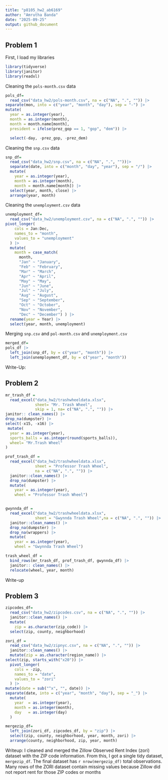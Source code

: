 ```yaml
---
title: "p8105_hw2_ab6169"
author: "Amrutha Banda"
date: "2025-09-25"
output: github_document
---
```


## Problem 1

First, I load my libraries
```r
library(tidyverse)
library(janitor) 
library(readxl)
```

Cleaning the `pols-month.csv` data
```r
pols_df= 
  read_csv("data_hw2/pols-month.csv", na = c("NA", ".", "")) |>
separate(mon, into = c("year", "month", "day"), sep = "-") |>
mutate(
  year = as.integer(year),
  month = as.integer(month),
  month = month.name[month],
  president = ifelse(prez_gop == 1, "gop", "dem")) |>

  select(-day, -prez_gop, -prez_dem)
```


Cleaning the `snp.csv` data

```r
snp_df= 
  read_csv("data_hw2/snp.csv", na = c("NA", ".", ""))|>
  separate(date, into = c("month", "day", "year"), sep = "/") |>
  mutate(
    year = as.integer(year),
    month = as.integer(month),
    month = month.name[month]) |>
  select(year, month, close) |>
  arrange(year, month)
```

Cleaning the `unemployment.csv` data



```r
unemployment_df= 
  read_csv("data_hw2/unemployment.csv", na = c("NA", ".", "")) |>
pivot_longer(
    cols = Jan:Dec,      
    names_to = "month",
    values_to = "unemployment"
  ) |>
  mutate(
    month = case_match(
      month,
      "Jan" ~ "January",
      "Feb" ~ "February",
      "Mar" ~ "March",
      "Apr" ~ "April",
      "May" ~ "May",
      "Jun" ~ "June",
      "Jul" ~ "July",
      "Aug" ~ "August",
      "Sep" ~ "September",
      "Oct" ~ "October",
      "Nov" ~ "November",
      "Dec" ~ "December") ) |> 
  rename(year = Year) |>
  select(year, month, unemployment)
```

Merging `snp.csv` and `pol-month.csv` and `unemployment.csv`
```r
merged_df= 
pols_df |>
  left_join(snp_df, by = c("year", "month")) |>
  left_join(unemployment_df, by = c("year", "month"))
```

Write-Up: 

## Problem 2 

```r
mr_trash_df =
  read_excel("data_hw2/trashwheeldata.xlsx", 
             sheet= "Mr. Trash Wheel",
             skip = 1, na= c("NA", ".", "")) |> 
janitor:: clean_names() |> 
drop_na(dumpster) |> 
select(-x15, -x16) |>
 mutate(
  year = as.integer(year),
  sports_balls = as.integer(round(sports_balls)),
  wheel= "Mr.Trash Wheel"
)

prof_trash_df =
  read_excel("data_hw2/trashwheeldata.xlsx",
             sheet = "Professor Trash Wheel",
             na = c("NA", ".", "")) |>
  janitor::clean_names() |>
  drop_na(dumpster) |> 
  mutate(
    year = as.integer(year),
    wheel = "Professor Trash Wheel") 


gwynnda_df =
  read_excel("data_hw2/trashwheeldata.xlsx",
             sheet = "Gwynnda Trash Wheel",na = c("NA", ".", "")) |>
  janitor::clean_names() |>
  drop_na(dumpster) |> 
  drop_na(wrappers) |> 
  mutate(
    year = as.integer(year),
    wheel = "Gwynnda Trash Wheel") 

trash_wheel_df =
  bind_rows(mr_trash_df, prof_trash_df, gwynnda_df) |>
  janitor:: clean_names() |>
  relocate(wheel, year, month)

```

Write-up 

## Problem 3 

```r
zipcodes_df= 
  read_csv("data_hw2/zipcodes.csv", na = c("NA", ".", "")) |>
  janitor::clean_names() |>
  mutate(
    zip = as.character(zip_code)) |>
  select(zip, county, neighborhood)

zori_df = 
  read_csv("data_hw2/zipnyc.csv", na = c("NA", ".", "")) |> 
  janitor::clean_names() |> 
  mutate(zip = as.character(region_name)) |> 
select(zip, starts_with("x20")) |>       
  pivot_longer(
    cols = -zip,
    names_to = "date",
    values_to = "zori"
  ) |> 
mutate(date = sub("^x", "", date)) |>  
separate(date, into = c("year", "month", "day"), sep = "_") |>
  mutate(
    year  = as.integer(year),
    month = as.integer(month),
    day   = as.integer(day)
  )

mergezip_df=
  left_join(zori_df, zipcodes_df, by = "zip") |>
  select(zip, county, neighborhood, year, month, zori) |>
  arrange(county, neighborhood, zip, year, month)
```

Writeup: 
I cleaned and merged the Zillow Observed Rent Index (zori) dataset with the ZIP code information. From this, I got a single tidy dataset, `mergezip_df`. The final dataset has `r nrow(mergezip_df)` total observations. Many rows of the ZORI dataset contain missing values because Zillow did not report rent for those ZIP codes or months




